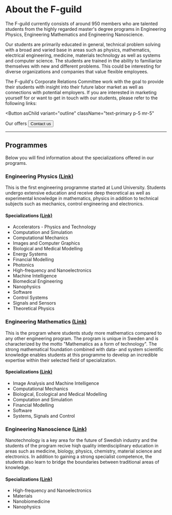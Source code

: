 
# About the F-guild

The F-guild currently consists of around 950 members who are talented students from the highly regarded master's degree programs in Engineering Physics, Engineering Mathematics and Engineering Nanoscience.

Our students are primarily educated in general, technical problem solving with a broad and varied base in areas such as physics, mathematics, electrical engineering, medicine, materials technology as well as systems and computer science. The students are trained in the ability to familiarize themselves with new and different problems. This could be interesting for diverse organizations and companies that value flexible employees.

The F-guild's Corporate Relations Committee work with the goal to provide their students with insight into their future labor market as well as connections with potential employers. If you are interested in marketing yourself for or want to get in touch with our students, please refer to the following links:

<Button
  asChild
  variant="outline"
  className="text-primary p-5 mr-5"
>
<Link href="/foretag/vi-erbjuder">Our offers</Link>
</Button>
<Button
  asChild
  variant="outline"
  className="text-primary p-5"
>
<Link href="/contact#naringslivsutskottet">Contact us</Link>
</Button>

---

## Programmes

Below you will find information about the specializations offered in our programs.

### Engineering Physics <a href="https://www.lth.se/utbildning/teknisk-fysik/" className="text-primary underline hover:text-primary/80">(Link)</a>

This is the first engineering programme started at Lund University. Students undergo extensive education and receive deep theoretical as well as experimental knowledge in mathematics, physics in addition to technical subjects such as mechanics, control engineering and electronics.

#### Specializations <a href="https://www.lth.se/utbildning/teknisk-fysik/#Specialiseringar" className="text-primary underline hover:text-primary/80">(Link)</a>

- Accelerators - Physics and Technology
- Computation and Simulation
- Computational Mechanics
- Images and Computer Graphics
- Biological and Medical Modelling
- Energy Systems
- Financial Modelling
- Photonics
- High-frequency and Nanoelectronics
- Machine Intelligence
- Biomedical Engineering
- Nanophysics
- Software
- Control Systems
- Signals and Sensors
- Theoretical Physics

### Engineering Mathematics <a href="https://www.lth.se/utbildning/teknisk-matematik/" className="text-primary underline hover:text-primary/80">(Link)</a>

This is the program where students study more mathematics compared to any other engineering program. The program is unique in Sweden and is characterized by the motto "Mathematics as a form of technology". The strong mathematical foundation combined with data- and system scientific knowledge enables students at this programme to develop an incredible expertise within their selected field of specialization.

#### Specializations <a href="https://www.lth.se/utbildning/teknisk-matematik/#Specialiseringar" className="text-primary underline hover:text-primary/80">(Link)</a>

- Image Analysis and Machine Intelligence
- Computational Mechanics
- Biological, Ecological and Medical Modelling
- Computation and Simulation
- Financial Modelling
- Software
- Systems, Signals and Control

### Engineering Nanoscience <a href="https://www.lth.se/utbildning/teknisk-nanovetenskap/" className="text-primary underline hover:text-primary/80">(Link)</a>

Nanotechnology is a key area for the future of Swedish industry and the students of the program recive hiqh quality interdisciplinary education in areas such as medicine, biology, physics, chemistry, material science and electronics. In addition to gaining a strong specialist competence, the students also learn to bridge the boundaries between traditional areas of knowledge.

#### Specializations <a href="https://www.lth.se/utbildning/teknisk-nanovetenskap/#Specialiseringar" className="text-primary underline hover:text-primary/80">(Link)</a>

- High-frequency and Nanoelectronics
- Materials
- Nanobiomedicine
- Nanophysics